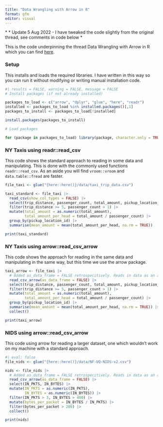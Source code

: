 ```yaml
---
title: "Data Wrangling with Arrow in R"
format: gfm
editor: visual
---
```


\* \* Update 5 Aug 2022 - I have tweaked the code slightly from the original thread, see comments in code below \*

This is the code underpinning the thread Data Wrangling with Arrow in R which you can find [here](https://twitter.com/neilgcurrie/status/1554867200392998912).

### Setup

This installs and loads the required libraries. I have written in this way so you can run it without modifying or writing manual installation code.

```r
#| results = FALSE, warning = FALSE, message = FALSE
# Install packages (if not already installed)

packages_to_load <- c("arrow", "dplyr", "glue", "here", "readr")
installed <- packages_to_load %in% installed.packages()[,1]
packages_to_install <- packages_to_load[!installed]

install.packages(packages_to_install)

# Load packages

for (package in packages_to_load) library(package, character.only = TRUE)
```

### NY Taxis using readr::read_csv

This code shows the standard approach to reading in some data and manipulating. This is done with the commonly used functions `readr::read_csv`. As an aside you will find `vroom::vroom` and `data.table::fread` are faster.

```r
file_taxi <- glue("{here::here()}/data/taxi_trip_data.csv")

taxi_standard <- file_taxi |> 
  read_csv(show_col_types = FALSE) |> 
  select(trip_distance, passenger_count, total_amount, pickup_location_id) |> 
  filter(trip_distance >= 5, passenger_count > 1) |> 
  mutate(total_amount = as.numeric(total_amount),
         total_amount_per_head = total_amount / passenger_count) |> 
  group_by(pickup_location_id) |> 
  summarise(mean_amount = mean(total_amount_per_head, na.rm = TRUE))

print(taxi_standard)
```

### NY Taxis using arrow::read_csv_arrow

This code shows the approach for reading in the same data and manipulating in the same way, but this time we use the arrow package.

```r
taxi_arrow <- file_taxi |> 
  # Added as_data_frame = FALSE retrospecitively. Reads in data as an arrow table.
  read_csv_arrow(as_data_frame = FALSE) |> 
  select(trip_distance, passenger_count, total_amount, pickup_location_id) |> 
  filter(trip_distance >= 5, passenger_count > 1) |> 
  mutate(total_amount = as.numeric(total_amount),
         total_amount_per_head = total_amount / passenger_count) |> 
  group_by(pickup_location_id) |> 
  summarise(mean_amount = mean(total_amount_per_head, na.rm = TRUE)) |> 
  collect()

print(taxi_arrow)
```

### NIDS using arrow::read_csv_arrow

This code using arrow for reading a larger dataset, one which wouldn't work on my machine with a standard approach.

```r
#| eval: false
file_nids <- glue("{here::here()}/data/NF-UQ-NIDS-v2.csv")

nids <- file_nids |>
  # Added as_data_frame = FALSE retrospecitively. Reads in data as an arrow table.
  read_csv_arrow(as_data_frame = FALSE) |>
  select(IN_PKTS, IN_BYTES) |>
  mutate(IN_PKTS = as.numeric(IN_PKTS),
         IN_BYTES = as.numeric(IN_BYTES)) |>
  filter(IN_PKTS > 3, IN_BYTES > 400) |>
  mutate(bytes_per_packet = IN_BYTES / IN_PKTS) |>
  filter(bytes_per_packet > 200) |>
  collect()

print(nids)
```

